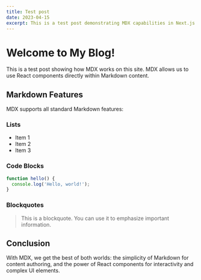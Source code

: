 ```yaml
---
title: Test post
date: 2023-04-15
excerpt: This is a test post demonstrating MDX capabilities in Next.js.
---
```


# Welcome to My Blog!

This is a test post showing how MDX works on this site. MDX allows us to use React components directly within Markdown content.

## Markdown Features

MDX supports all standard Markdown features:

### Lists

- Item 1
- Item 2
- Item 3

### Code Blocks

```javascript
function hello() {
  console.log('Hello, world!');
}
```

### Blockquotes

> This is a blockquote. You can use it to emphasize important information.

## Conclusion

With MDX, we get the best of both worlds: the simplicity of Markdown for content authoring, and the power of React components for interactivity and complex UI elements.


